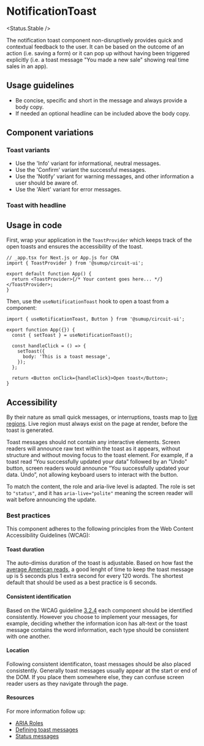 
# NotificationToast

<Status.Stable />

<Story id="notification-notificationtoast--base" />
<Props />

The notification toast component non-disruptively provides quick and contextual feedback to the user. It can be based on the outcome of an action (i.e. saving a form) or it can pop up without having been triggered explicitly (i.e. a toast message "You made a new sale" showing real time sales in an app).

## Usage guidelines

- Be concise, specific and short in the message and always provide a body copy.
- If needed an optional headline can be included above the body copy.

## Component variations

### Toast variants

<Story id="notification-notificationtoast--variants" />

- Use the 'Info' variant for informational, neutral messages.
- Use the 'Confirm' variant the successful messages.
- Use the 'Notify' variant for warning messages, and other information a user should be aware of.
- Use the 'Alert' variant for error messages.

### Toast with headline

<Story id="notification-notificationtoast--with-headline" />

## Usage in code

First, wrap your application in the `ToastProvider` which keeps track of the open toasts and ensures the accessibility of the toast.

```tsx
// _app.tsx for Next.js or App.js for CRA
import { ToastProvider } from '@sumup/circuit-ui';

export default function App() {
  return <ToastProvider>{/* Your content goes here... */}</ToastProvider>;
}
```

Then, use the `useNotificationToast` hook to open a toast from a component:

```tsx
import { useNotificationToast, Button } from '@sumup/circuit-ui';

export function App({}) {
  const { setToast } = useNotificationToast();

  const handleClick = () => {
    setToast({
      body: 'This is a toast message',
    });
  };

  return <Button onClick={handleClick}>Open toast</Button>;
}
```

## Accessibility

By their nature as small quick messages, or interruptions, toasts map to [live regions](https://developer.mozilla.org/en-US/docs/Web/Accessibility/ARIA/ARIA_Live_Regions).
Live region must always exist on the page at render, before the toast is generated.

Toast messages should not contain any interactive elements.
Screen readers will announce raw text within the toast as it appears, without structure and without moving focus to the toast element.
For example, if a toast read “You successfully updated your data” followed by an "Undo" button, screen readers would announce “You successfully updated your data. Undo”, not allowing keyboard users to interact with the button.

To match the content, the role and aria-live level is adapted. The role is set to `"status"`, and it has `aria-live="polite"` meaning the screen reader will wait before announcing the update.

### Best practices

This component adheres to the following principles from the Web Content Accessibility Guidelines (WCAG):

#### Toast duration

The auto-dimiss duration of the toast is adjustable.
Based on how fast the [average American reads](https://sheribyrnehaber.medium.com/designing-toast-messages-for-accessibility-fb610ac364be), a good lenght of time to keep the toast message up is 5 seconds plus 1 extra second for every 120 words.
The shortest default that should be used as a best practice is 6 seconds.

#### Consistent identification

Based on the WCAG guideline [3.2.4](https://www.w3.org/WAI/WCAG21/Understanding/consistent-identification.html) each component should be identified consistently.
However you choose to implement your messages, for example, deciding whether the information icon has alt-text or the toast message contains the word information, each type should be consistent with one another.

#### Location

Following consistent identificaton, toast messages should be also placed consistently. Generally toast messages usually appear at the start or end of the DOM.
If you place them somewhere else, they can confuse screen reader users as they navigate through the page.

#### Resources

For more information follow up:

- [ARIA Roles](https://www.w3.org/TR/aria-in-html/#aria-roles])
- [Defining toast messages](https://adrianroselli.com/2020/01/defining-toast-messages.html)
- [Status messages](https://www.w3.org/WAI/WCAG21/Understanding/status-messages.html)
